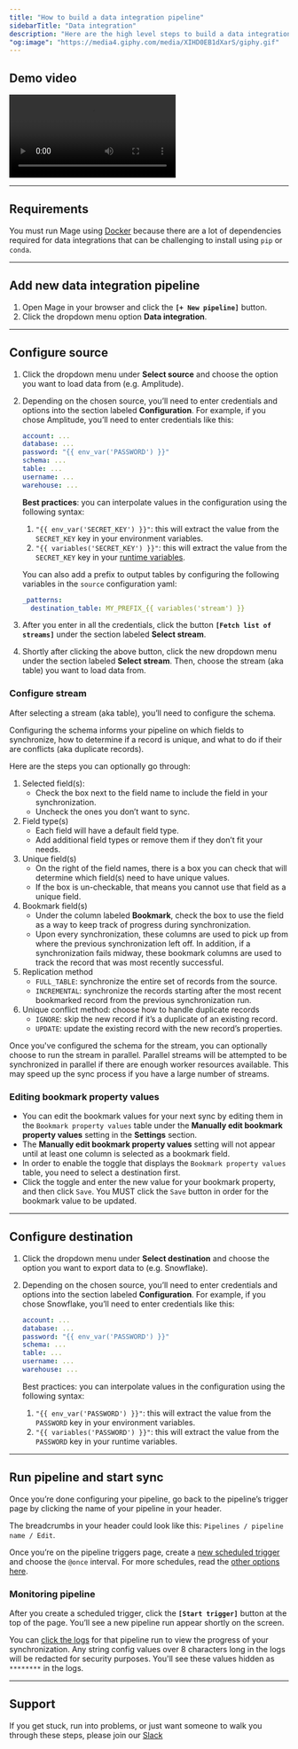 ```yaml
---
title: "How to build a data integration pipeline"
sidebarTitle: "Data integration"
description: "Here are the high level steps to build a data integration pipeline:"
"og:image": "https://media4.giphy.com/media/XIHD0EB1dXarS/giphy.gif"
---
```


## Demo video

<video controls className="w-full aspect-video" src="https://user-images.githubusercontent.com/1066980/196870752-6d1b0219-8fc0-419c-99d7-677bdcf3fc0a.mp4"></video>

---

## Requirements

You must run Mage using [Docker](/getting-started/setup#using-docker) because there are a lot of
dependencies required for data integrations that can be challenging to install using `pip` or `conda`.

---

## Add new data integration pipeline

1. Open Mage in your browser and click the **`[+ New pipeline]`** button.
2. Click the dropdown menu option **Data integration**.

---

## Configure source

1. Click the dropdown menu under **Select source** and choose the option you
   want to load data from (e.g. Amplitude).
2. Depending on the chosen source, you’ll need to enter credentials and options
   into the section labeled **Configuration**. For example, if you chose
   Amplitude, you’ll need to enter credentials like this:

   ```yaml
   account: ...
   database: ...
   password: "{{ env_var('PASSWORD') }}"
   schema: ...
   table: ...
   username: ...
   warehouse: ...
   ```

   **Best practices**: you can interpolate values in the configuration using the
   following syntax:

   1. `"{{ env_var('SECRET_KEY') }}"`: this will extract the value from the
      `SECRET_KEY` key in your environment variables.
   2. `"{{ variables('SECRET_KEY') }}"`: this will extract the value from the
      `SECRET_KEY` key in your
      [runtime variables](/production/configuring-production-settings/runtime-variable).

   You can also add a prefix to output tables by configuring the following variables in the `source` configuration yaml:

   ```yaml
   _patterns:
     destination_table: MY_PREFIX_{{ variables('stream') }}
   ```
   

3. After you enter in all the credentials, click the button
   **`[Fetch list of streams]`** under the section labeled **Select stream**.
4. Shortly after clicking the above button, click the new dropdown menu under
   the section labeled **Select stream**. Then, choose the stream (aka table)
   you want to load data from.

### Configure stream

After selecting a stream (aka table), you’ll need to configure the schema.

Configuring the schema informs your pipeline on which fields to synchronize, how
to determine if a record is unique, and what to do if their are conflicts (aka
duplicate records).

Here are the steps you can optionally go through:

1. Selected field(s):
   - Check the box next to the field name to include the field in your
     synchronization.
   - Uncheck the ones you don’t want to sync.
2. Field type(s)
   - Each field will have a default field type.
   - Add additional field types or remove them if they don’t fit your needs.
3. Unique field(s)
   - On the right of the field names, there is a box you can check that will
     determine which field(s) need to have unique values.
   - If the box is un-checkable, that means you cannot use that field as a
     unique field.
4. Bookmark field(s)
   - Under the column labeled **Bookmark**, check the box to use the field as a
     way to keep track of progress during synchronization.
   - Upon every synchronization, these columns are used to pick up from where
     the previous synchronization left off. In addition, if a synchronization
     fails midway, these bookmark columns are used to track the record that was
     most recently successful.
5. Replication method
   - `FULL_TABLE`: synchronize the entire set of records from the source.
   - `INCREMENTAL`: synchronize the records starting after the most recent
     bookmarked record from the previous synchronization run.
6. Unique conflict method: choose how to handle duplicate records
   - `IGNORE`: skip the new record if it’s a duplicate of an existing record.
   - `UPDATE`: update the existing record with the new record’s properties.

Once you've configured the schema for the stream, you can optionally choose to
run the stream in parallel. Parallel streams will be attempted to be synchronized
in parallel if there are enough worker resources available. This may speed up the
sync process if you have a large number of streams.

### Editing bookmark property values
   - You can edit the bookmark values for your next sync by editing them
   in the `Bookmark property values` table under the
   **Manually edit bookmark property values** setting in the **Settings** section.
   - The **Manually edit bookmark property values** setting will not appear until
   at least one column is selected as a bookmark field.
   - In order to enable the toggle that displays the `Bookmark property values`
   table, you need to select a destination first.
   - Click the toggle and enter the new value for your bookmark property, and then
   click `Save`. You MUST click the `Save` button in order for the bookmark value
   to be updated.

---

## Configure destination

1. Click the dropdown menu under **Select destination** and choose the option
   you want to export data to (e.g. Snowflake).
2. Depending on the chosen source, you’ll need to enter credentials and options
   into the section labeled **Configuration**. For example, if you chose
   Snowflake, you’ll need to enter credentials like this:

   ```yaml
   account: ...
   database: ...
   password: "{{ env_var('PASSWORD') }}"
   schema: ...
   table: ...
   username: ...
   warehouse: ...
   ```

   Best practices: you can interpolate values in the configuration using the
   following syntax:

   1. `"{{ env_var('PASSWORD') }}"`: this will extract the value from the
      `PASSWORD` key in your environment variables.
   2. `"{{ variables('PASSWORD') }}"`: this will extract the value from the
      `PASSWORD` key in your runtime variables.

---

## Run pipeline and start sync

Once you’re done configuring your pipeline, go back to the pipeline’s trigger
page by clicking the name of your pipeline in your header.

The breadcrumbs in your header could look like this:
`Pipelines / pipeline name / Edit`.

Once you’re on the pipeline triggers page, create a
[new scheduled trigger](/design/data-pipeline-management#create-trigger)
and choose the `@once` interval. For more schedules, read the
[other options here](/guides/schedule-pipelines).

### Monitoring pipeline

After you create a scheduled trigger, click the **`[Start trigger]`** button at
the top of the page. You’ll see a new pipeline run appear shortly on the screen.

You can [click the logs](/production/observability/logging) for that pipeline
run to view the progress of your synchronization. Any string config values over
8 characters long in the logs will be redacted for security purposes. You'll see
these values hidden as `********` in the logs. 

---

## Support

If you get stuck, run into problems, or just want someone to walk you through
these steps, please join our [Slack](https://www.mage.ai/chat)
